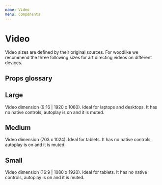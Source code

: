 ```yaml
---
name: Video
menu: Components
---
```



# Video
Video sizes are defined by their original sources. For woodlike we recommend the three following sizes for art directing videos on different devices.

## Props glossary
<Props of={Video.Media} />

## Large
Video dimension (9:16 | 1920 x 1080). Ideal for laptops and desktops.
It has no native controls, autoplay is on and it is muted.

<Playground>
  <Video.Media
    controls={false}
    autoPlay={true}
    loop={true}
    muted={true}
    sources={[
      {
        id: 'first-demo-video-mp4',
        src: '/public/woodlike-sustainable-swimwear-healing-flowers-large.mp4',
        type: 'video/mp4',
      },
      {
        id: 'first-demo-video-web',
        src: '/public/woodlike-sustainable-swimwear-healing-flowers-large.webm',
        type: 'video/webm',
      }
    ]}
  />
</Playground>

## Medium
Video dimension (703 x 1024). Ideal for tablets.
It has no native controls, autoplay is on and it is muted.

<Playground>
  <Video.Media
    controls={false}
    autoPlay={true}
    loop={true}
    muted={true}
    sources={[
      {
        id: 'first-demo-video-mp4',
        src: '/public/woodlike-sustainable-swimwear-healing-flowers-medium-lowres.mp4',
        type: 'video/mp4',
      },
      {
        id: 'first-demo-video-web',
        src: '/public/woodlike-sustainable-swimwear-healing-flowers-medium.webm',
        type: 'video/webm',
      }
    ]}
  />
</Playground>

## Small
Video dimension (16:9 | 1080 x 1920). Ideal for tablets.
It has no native controls, autoplay is on and it is muted.

<Playground>
  <Video.Media
    preload="auto"
    controls={false}
    autoPlay={true}
    loop={true}
    muted={true}
    sources={[
      {
        id: 'second-demo-video-webm',
        src: '/public/woodlike-sustainable-swimwear-healing-flowers-small-lowres.mp4',
        type: 'video/mp4',
      },
    ]}
  />
</Playground>
